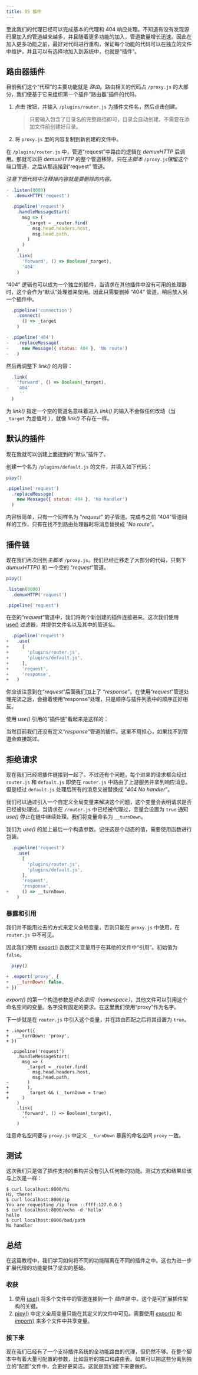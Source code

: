 ```yaml
---
title: 05 插件
---
```



至此我们的代理已经可以完成基本的代理和 404 响应处理。不知道有没有发现源码里加入的管道越来越多，并且随着更多功能的加入，管道数量增长迅速。因此在加入更多功能之前，最好对代码进行重构，保证每个功能的代码可以在独立的文件中维护，并且可以有选择地加入到系统中，也就是“插件”。

## 路由器插件

目前我们这个“代理”的主要功能就是 *路由*。路由相关的代码占 `/proxy.js` 的大部分，我们便基于它来组织第一个插件“路由器”插件的代码。

1. 点击 <PlusIcon/> 按钮，并输入 `/plugins/router.js` 为插件文件名，然后点击创建。
    
    > 只要输入包含了目录名的完整路径即可，目录会自动创建。不需要在添加文件前创建好目录。
2. 将 `proxy.js` 里的内容复制到新创建的文件中。

在 `/plugins/router.js` 中，管道“request”中路由的逻辑在 *demuxHTTP* 后调用。那就可以将 *demuxHTTP* 的整个管道移除，只在*主脚本* `/proxy.js`保留这个端口管道，之后从那连接到“request” 管道。

*注意下面代码中注释掉内容就是要删除的内容。*

```js
- .listen(8000)
-  .demuxHTTP('request')

  .pipeline('request')
    .handleMessageStart(
      msg => (
        _target = _router.find(
          msg.head.headers.host,
          msg.head.path,
        )
      )
    )
    .link(
      'forward', () => Boolean(_target),
      '404'
    )
```
“404” 逻辑也可以成为一个独立的插件，当请求在其他插件中没有可用的处理器时，这个会作为“默认”处理器来使用。因此只需要删掉 “404” 管道，稍后放入另一个插件中。

```js
  .pipeline('connection')
    .connect(
      () => _target
    )

- .pipeline('404')
-   .replaceMessage(
-     new Message({ status: 404 }, 'No route')
-   )
```
然后再调整下 *link()* 的内容：

```js
  .link(
    'forward', () => Boolean(_target),
-   '404'
     ''
  )
```
为 *link()* 指定一个空的管道名意味着进入 *link()* 的输入不会做任何改动（当 `_target` 为虚值时 ），就像 *link()* 不存在一样。

## 默认的插件

现在我就可以创建上面提到的“默认”插件了。

创建一个名为 `/plugins/default.js` 的文件，并填入如下代码：
```js
pipy()

.pipeline('request')
  .replaceMessage(
    new Message({ status: 404 }, 'No handler')
  )
```
内容很简单，只有一个同样名为 "_request_" 的子管道。完成与之前 “404”管道同样的工作，只有在找不到路由处理器时将消息替换成 “*No route*”。

## 插件链

现在我们再次回到*主脚本* `/proxy.js`。我们已经迁移走了大部分的代码，只剩下 *dumuxHTTP()* 和 一个空的 “*request*”管道。

```js
pipy()

.listen(8000)
  .demuxHTTP('request')

.pipeline('request')
```
在空的“*request*”管道中，我们将两个新创建的插件连接进来。这次我们使用 [use()](/reference/api/Configuration/use) 过滤器，并提供文件名以及其中的管道名。

```js
  .pipeline('request')
+   .use(
+     [
+       'plugins/router.js',
+       'plugins/default.js',
+     ],
+     'request',
+     'response',
+   )
```
你应该注意到在“*request*”后面我们加上了 “*response*”。在使用“*request*”管道处理完流之后，会接着使用“response”处理，只是顺序与插件列表中的顺序正好相反。

使用 *use()* 引用的“插件链”看起来是这样的：

<div style="text-align: center">
  <SvgPluginPipelines/>
</div>

当然目前我们还没有定义“*response*”管道的插件。这里不用担心，如果找不到管道会直接跳过。

## 拒绝请求

现在我们已经把插件链接到一起了。不过还有个问题，每个进来的请求都会经过 `router.js` 和 `default.js` 即使在 `router.js` 中路由了上游服务并拿到响应消息。但是经过 `default.js` 处理后所有的消息又被替换成 “*404 No handler*”。

我们可以通过引入一个自定义全局变量来解决这个问题，这个变量会表明请求是否已经被处理过。当请求在 `/router.js` 中已经被代理过，变量会设置为 `true` 通知 *use()* 停止在链中继续处理。我们将变量命名为 `__turnDown`。

我们为 *use()* 的加上最后一个构造参数。记住这是个动态的值，需要使用函数进行包装。

```js
  .pipeline('request')
    .use(
      [
        'plugins/router.js',
        'plugins/default.js',
      ],
      'request',
      'response',
+     () => __turnDown,
    )
```

### 暴露和引用

我们并不能用过去的方式来定义全局变量，否则只能在 `proxy.js` 中使用，在 `router.js` 中不可见。

因此我们使用 [export()](/reference/api/Configuration/export) 函数定义变量用于在其他的文件中“引用”。初始值为 `false`。

```js
  pipy()

+ .export('proxy', {
+   __turnDown: false,
+ })
```

*export()* 的第一个构造参数是*命名空间（namespace）*，其他文件可以引用这个命名空间的变量。名字没有固定的要求。在这里我们使用“proxy”作为名字。

下一步就是在 `router.js` 中引入这个变量，并在路由匹配之后将其设置为 `true`。

```shell
+ .import({
+   __turnDown: 'proxy',
+ })

  .pipeline('request')
    .handleMessageStart(
      msg => (
        _target = _router.find(
          msg.head.headers.host,
          msg.head.path,
-       )
+       ),
+       _target && (__turnDown = true)
+     )
    )
    .link(
      'forward', () => Boolean(_target),
      ''
    )
```

注意命名空间要与 `proxy.js` 中定义 `__turnDown` 暴露的命名空间 `proxy` 一致。

## 测试

这次我们只是做了插件支持的重构并没有引入任何新的功能。测试方式和结果应该与上次是一样：

```shell
$ curl localhost:8000/hi
Hi, there!
$ curl localhost:8000/ip
You are requesting /ip from ::ffff:127.0.0.1
$ curl localhost:8000/echo -d 'hello'
hello
$ curl localhost:8000/bad/path
No handler
```

## 总结

在这篇教程中，我们学习如何将不同的功能隔离在不同的插件之中。这也为进一步扩展代理的功能提供了坚实的基础。

### 收获

1. 使用 [use()](/reference/api/Configuration/use) 将多个文件中的管道连接到一个 *插件链* 中。这个是可扩展插件架构的关键。
2. [pipy()](/reference/api/pipy) 中定义全局变量只能在其定义的文件中可见。需要使用 [*export()*](/reference/api/Configuration/export) 和 [*import()*](/reference/api/Configuration/import) 来多个文件中共享变量。

### 接下来

现在我们已经有了一个支持插件系统的全功能路由的代理，但仍然不够。在整个脚本中有着大量可配置的参数，比如监听的端口和路由表。如果可以把这些分离到独立的“配置”文件中，会更好更简洁。这就是我们接下来要做的。
